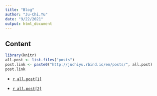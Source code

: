 ```yaml
---
title: "Blog"
author: "Ju-Chi.Yu"
date: "9/22/2021"
output: html_document
---
```


## Content

```r
library(knitr)
all.post <- list.files("posts")
post.link <- paste0("http://juchiyu.rbind.io/en/posts/", all.post)
post.link
```

+ [`r all.post[1]`](`r post.link[1]`)

+ [`r all.post[2]`](`r post.link[2]`)
